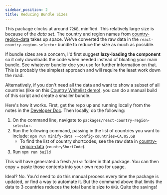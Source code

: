 ```yaml
---
sidebar_position: 2
title: Reducing Bundle Sizes
---
```


This package clocks at around `72KB`, minified. This relatively large size is because of the _data set_. The country and region names from
[country-region-data](https://github.com/country-regions/country-region-data) takes up space. We've converted the raw data in the `react-country-region-selector`
bundle to reduce the size as much as possible.

If bundle sizes are a concern, I'd first suggest **lazy-loading the component** so it only downloads the code when needed instead of bloating your main
bundle. See whatever bundler doc you use for further information on that. This is probably the simplest approach and will require the least work down the road.

Alternatively, if you don't need all the data and want to show a subset of all countries (like on this
[Country Whitelist demo](../demos/features/CountryWhitelist)), you can do a manual build of this script and create a smaller bundle.

Here's how it works. First, get the repo up and running locally from the notes in the [Developer Doc](https://github.com/country-regions/react-country-region-selector/blob/master/DEVELOPER.md).
Then locally, do the following:

1. On the command line, navigate to `packages/react-country-region-selector`.
2. Run the following command, passing in the list of countries you want to include:
   `npm run minify-data --config-countries=CA,US,GB`
   - To find the list of country shortcodes, see the raw data in [country-region-data](https://github.com/country-regions/country-region-data/blob/master/data.json) (`countryShortCode`).
3. Run `npm run build`

This will have generated a fresh `/dist` folder in that package. You can then copy + paste those contents into your own repo for usage.

Ideal? No. You'd need to do this manual process every time the package is updated, or find a way to automate it. But the command above that limits the data
to 3 countries reduces the total bundle size to `8KB`. Quite the savings!
